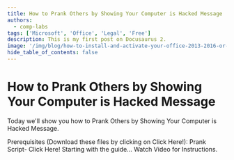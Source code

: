 ```yaml
---
title: How to Prank Others by Showing Your Computer is Hacked Message
authors:
  - comp-labs
tags: ['Microsoft', 'Office', 'Legal', 'Free']
description: This is my first post on Docusaurus 2.
image: '/img/blog/how-to-install-and-activate-your-office-2013-2016-or-2019-for-free.jpg'
hide_table_of_contents: false
---
```

# How to Prank Others by Showing Your Computer is Hacked Message

Today we'll show you how to Prank Others by Showing Your Computer is Hacked Message.
<!-- truncate -->
Prerequisites (Download these files by clicking on Click Here!):
Prank Script- Click Here!
Starting with the guide...
Watch Video for Instructions.
